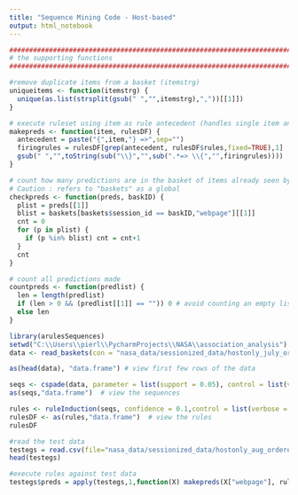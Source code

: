 ```yaml
---
title: "Sequence Mining Code - Host-based"
output: html_notebook
---
```


```r

#######################################################################
# the supporting functions
#######################################################################

#remove duplicate items from a basket (itemstrg)
uniqueitems <- function(itemstrg) {
  unique(as.list(strsplit(gsub(" ","",itemstrg),","))[[1]])
}

# execute ruleset using item as rule antecedent (handles single item antecedents only)
makepreds <- function(item, rulesDF) {
  antecedent = paste("{",item,"} =>",sep="") 
  firingrules = rulesDF[grep(antecedent, rulesDF$rules,fixed=TRUE),1]
  gsub(" ","",toString(sub("\\}","",sub(".*=> \\{","",firingrules))))
}

# count how many predictions are in the basket of items already seen by that user 
# Caution : refers to "baskets" as a global
checkpreds <- function(preds, baskID) {
  plist = preds[[1]]
  blist = baskets[baskets$session_id == baskID,"webpage"][[1]]
  cnt = 0 
  for (p in plist) {
    if (p %in% blist) cnt = cnt+1
  }
  cnt
}

# count all predictions made
countpreds <- function(predlist) {
  len = length(predlist)
  if (len > 0 && (predlist[[1]] == "")) 0 # avoid counting an empty list
  else len
}
```


```r
library(arulesSequences)
setwd("C:\\Users\\pierl\\PycharmProjects\\NASA\\association_analysis")
data <- read_baskets(con = "nasa_data/sessionized_data/hostonly_july_ordered.txt", info = c("sequenceID","eventID","SIZE"))

```


```r
as(head(data), "data.frame") # view first few rows of the data
```


```r
seqs <- cspade(data, parameter = list(support = 0.05), control = list(verbose = TRUE))
as(seqs,"data.frame")  # view the sequences

```

```r
rules <- ruleInduction(seqs, confidence = 0.1,control = list(verbose = TRUE))
rulesDF <- as(rules,"data.frame")  # view the rules
rulesDF
```


```r
#read the test data
testegs = read.csv(file="nasa_data/sessionized_data/hostonly_aug_ordered.csv"); 
head(testegs)
```
```r
#execute rules against test data
testegs$preds = apply(testegs,1,function(X) makepreds(X["webpage"], rulesDF))
```

